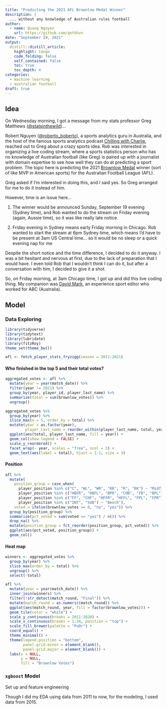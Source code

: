 ```yaml
---
title: "Predicting the 2021 AFL Brownlow Medal Winner"
description: |
  ... without any knowledge of Australian rules football
author:
  - name: Quang Nguyen
    url: https://github.com/qntkhvn
date: "September 19, 2021"
output:
  distill::distill_article:
    highlight: tango
    code_folding: false
    self_contained: false
    toc: true
    toc_depth: 4
categories:
  - machine learning
  - australian football
draft: true
---
```


## Idea

On Wednesday morning, I got a message from my stats professor Greg Matthews ([\@statsinthewild](https://twitter.com/StatsInTheWild))...

Robert Nguyen ([\@roberto_boberto](https://twitter.com/roberto_boberto)), a sports analytics guru in Australia, and the host of the famous sports analytics podcast [Chilling with Charlie](https://open.spotify.com/show/2oA00D3IyqFfhgrZfdn8EO), reached out to Greg about a crazy sports idea. Rob was interested in organizing a live coding stream, where a sports statistics person who has no knowledge of Australian football (like Greg) is paired up with a journalist with domain expertise to see how well they can do at predicting a sport problem. The topic here is predicting the 2021 [Brownlow Medal](https://www.abc.net.au/news/2021-09-18/brownlow-medal-how-to-watch-when-is-it-afl/100473292) winner (sort of like MVP in American sports) for the Australian Football League (AFL).

Greg asked if I'm interested in doing this, and I said yes. So Greg arranged for me to do it instead of him. 

However, time is an issue here...

1) The winner would be announced Sunday, September 19 evening (Sydney time), and Rob wanted to do the stream on Friday evening (again, Aussie time), so it was like really late notice.

2) Friday evening in Sydney means early Friday morning in Chicago. Rob wanted to start the stream at 6pm Sydney time, which means I'd have to be present at 3am US Central time... so it would be no sleep or a quick evening nap for me

Despite the short notice and the time difference, I decided to do it anyway. I was a bit hesitant and nervous at first, due to the lack of preparation that I would have. I even told Rob that I wouldn't think I can do it, but after a conversation with him, I decided to give it a shot.

So, on Friday morning, at 3am Chicago time, I got up and did this live coding thing. My companion was [David Mark](https://www.abc.net.au/news/david-mark/167166), an experience sport editor who worked for ABC (Australia). 



## Model

### Data Exploring

```r
library(tidyverse)
library(tidytext)
library(lubridate)
library(fitzRoy)
theme_set(theme_bw())
```

```r
afl <- fetch_player_stats_fryzigg(season = 2011:2021)
```

#### Who finished in the top 5 and their total votes?

```r
aggregated_votes <- afl %>% 
  mutate(year = year(match_date)) %>% 
  filter(year != 2021) %>% 
  group_by(year, player_id, player_last_name) %>% 
  summarize(total = sum(brownlow_votes)) %>% 
  ungroup()
```

```r
aggregated_votes %>% 
  group_by(year) %>% 
  slice_max(n = 5, order_by = total) %>% 
  mutate(year = as.factor(year),
         player_last_name = reorder_within(player_last_name, total, year)) %>% 
  ggplot(aes(total, player_last_name, fill = year)) +
  geom_col(show.legend = FALSE) +
  scale_y_reordered() +
  facet_wrap(~ year, scales = "free", ncol = 3) +
  geom_text(aes(label = total), hjust = 1.2, size = 3)
```

#### Position

```r
afl %>% 
  mutate(
    position_group = case_when(
      player_position %in% c("C", "WL", "WR", "RR", "R", "RK") ~ "Midfielders",
      player_position %in% c("HBFR", "HBFL", "BPR", "CHB", "FB", "BPL") ~ "Defenders",
      player_position %in% c("FF", "CHF", "HFFR", "HFFL", "FPL", "FPR") ~ "Forwards",
      player_position %in% c("INT", "SUB") ~ "Bench"),
    voted = ifelse(brownlow_votes == 0, "no", "yes")) %>% 
  group_by(position_group) %>% 
  summarize(pct_voted = sum(voted == "yes") / n()) %>% 
  drop_na() %>% 
  mutate(position_group = fct_reorder(position_group, pct_voted)) %>% 
  ggplot(aes(pct_voted, position_group)) +
  geom_col()
```

#### Heat map 

```r
winners <- aggregated_votes %>% 
  group_by(year) %>% 
  slice_max(order_by = total) %>% 
  ungroup() %>% 
  select(-total)

afl %>% 
  mutate(year = year(match_date)) %>% 
  inner_join(winners) %>% 
  filter(!str_detect(match_round, "Final")) %>% 
  mutate(match_round = as.numeric(match_round)) %>%
  ggplot(aes(match_round, year, fill = factor(brownlow_votes))) +
  geom_tile(color = "white") +
  scale_y_continuous(breaks = 2011:2020) +
  scale_x_continuous(breaks = 1:24, position = "top") +
  scale_fill_brewer(palette = "PuOr") +
  coord_equal() +
  theme_minimal() +
  theme(legend.position = "bottom",
        panel.grid.minor = element_blank(),
        panel.grid.major = element_blank()) +
  labs(x = NULL,
       y = NULL,
       fill = "Brownlow Votes")
```

### `xgboost` Model

Set up and feature engineering

Though I did my EDA using data from 2011 to now, for the modeling, I used data from 2015.

